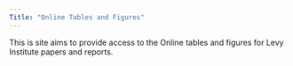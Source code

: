 ```yaml
---
Title: "Online Tables and Figures"
---
```



This is site aims to provide access to the Online tables and figures for Levy Institute papers and reports.


